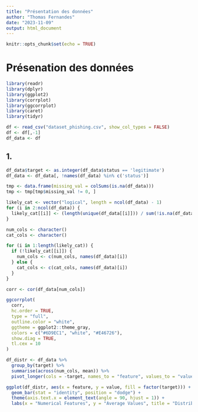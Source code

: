 ```yaml
---
title: "Présentation des données"
author: "Thomas Fernandes"
date: "2023-11-09"
output: html_document
---
```


```r
knitr::opts_chunk$set(echo = TRUE)
```

# Présenation des données


```r
library(readr)
library(dplyr)
library(ggplot2)
library(corrplot)
library(ggcorrplot)
library(caret)
library(tidyr)

df <- read_csv("dataset_phishing.csv", show_col_types = FALSE)
df <- df[,-1]
df_data <- df
```


## 1. 

```r
df_data$target <- as.integer(df_data$status == 'legitimate')
df_data <- df_data[, !names(df_data) %in% c('status')]
```

```r
tmp <- data.frame(missing_val = colSums(is.na(df_data)))
tmp <- tmp[tmp$missing_val != 0, ]

likely_cat <- vector("logical", length = ncol(df_data) - 1)
for (i in 2:ncol(df_data)) {
  likely_cat[[i]] <- (length(unique(df_data[[i]])) / sum(!is.na(df_data[[i]]))) < 0.002
}

num_cols <- character()
cat_cols <- character()

for (i in 1:length(likely_cat)) {
  if (!likely_cat[[i]]) {
    num_cols <- c(num_cols, names(df_data)[i])
  } else {
    cat_cols <- c(cat_cols, names(df_data)[i])
  }
}
```

```r
corr <- cor(df_data[num_cols])

ggcorrplot(
  corr,
  hc.order = TRUE,
  type = "full",
  outline.color = "white",
  ggtheme = ggplot2::theme_gray,
  colors = c("#6D9EC1", "white", "#E46726"),
  show.diag = TRUE,
  tl.cex = 10
)
```


```r
df_distr <- df_data %>%
  group_by(target) %>%
  summarise(across(num_cols, mean)) %>%
  pivot_longer(cols = -target, names_to = "feature", values_to = "value")

ggplot(df_distr, aes(x = feature, y = value, fill = factor(target))) +
  geom_bar(stat = "identity", position = "dodge") +
  theme(axis.text.x = element_text(angle = 90, hjust = 1)) +
  labs(x = "Numerical Features", y = "Average Values", title = "Distribution of Average values across Target")
```

